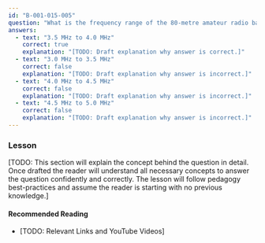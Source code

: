 ```yaml
---
id: "B-001-015-005"
question: "What is the frequency range of the 80-metre amateur radio band in Canada?"
answers:
  - text: "3.5 MHz to 4.0 MHz"
    correct: true
    explanation: "[TODO: Draft explanation why answer is correct.]"
  - text: "3.0 MHz to 3.5 MHz"
    correct: false
    explanation: "[TODO: Draft explanation why answer is incorrect.]"
  - text: "4.0 MHz to 4.5 MHz"
    correct: false
    explanation: "[TODO: Draft explanation why answer is incorrect.]"
  - text: "4.5 MHz to 5.0 MHz"
    correct: false
    explanation: "[TODO: Draft explanation why answer is incorrect.]"
---
```


### Lesson

[TODO: This section will explain the concept behind the question in detail. Once drafted the reader will understand all necessary concepts to answer the question confidently and correctly. The lesson will follow pedagogy best-practices and assume the reader is starting with no previous knowledge.]

#### Recommended Reading

- [TODO: Relevant Links and YouTube Videos]
